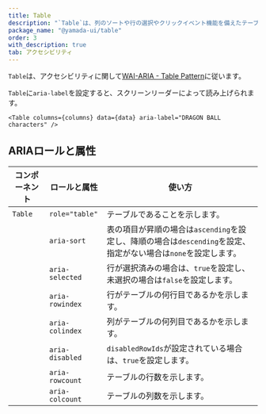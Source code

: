 ```yaml
---
title: Table
description: "`Table`は、列のソートや行の選択やクリックイベント機能を備えたテーブルのコンポーネントです。"
package_name: "@yamada-ui/table"
order: 3
with_description: true
tab: アクセシビリティ
---
```


`Table`は、アクセシビリティに関して[WAI-ARIA - Table Pattern](https://www.w3.org/WAI/ARIA/apg/patterns/table/)に従います。

`Table`に`aria-label`を設定すると、スクリーンリーダーによって読み上げられます。

```tsx live=false
<Table columns={columns} data={data} aria-label="DRAGON BALL characters" />
```

## ARIAロールと属性

| コンポーネント | ロールと属性    | 使い方                                                                                                          |
| -------------- | --------------- | --------------------------------------------------------------------------------------------------------------- |
| `Table`        | `role="table"`  | テーブルであることを示します。                                                                                  |
|                | `aria-sort`     | 表の項目が昇順の場合は`ascending`を設定し、降順の場合は`descending`を設定、指定がない場合は`none`を設定します。 |
|                | `aria-selected` | 行が選択済みの場合は、`true`を設定し、未選択の場合は`false`を設定します。                                       |
|                | `aria-rowindex` | 行がテーブルの何行目であるかを示します。                                                                        |
|                | `aria-colindex` | 列がテーブルの何列目であるかを示します。                                                                        |
|                | `aria-disabled` | `disabledRowIds`が設定されている場合は、`true`を設定します。                                                    |
|                | `aria-rowcount` | テーブルの行数を示します。                                                                                      |
|                | `aria-colcount` | テーブルの列数を示します。                                                                                      |
